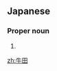 ==Japanese==
{{ja-kanjitab|牛|田}}

===Proper noun===
{{ja-pos|proper|うしだ}}

# {{surname|lang=ja|sort=うしだ}}

[[zh:牛田]]